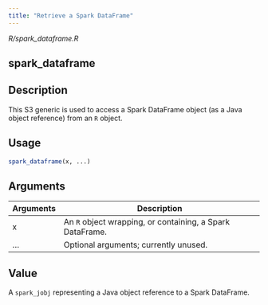 ```yaml
---
title: "Retrieve a Spark DataFrame"
---
```


*R/spark_dataframe.R*

## spark_dataframe

## Description
This S3 generic is used to access a Spark DataFrame object (as a Java object reference) from an `R` object. 


## Usage
```r
spark_dataframe(x, ...) 
```

## Arguments
|Arguments|Description|
|---|---|
| x | An `R` object wrapping, or containing, a Spark DataFrame. |
| ... | Optional arguments; currently unused. |



## Value
A `spark_jobj` representing a Java object reference   to a Spark DataFrame. 





